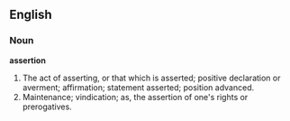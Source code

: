 ==English==

===Noun===

'''assertion'''

#The act of asserting, or that which is asserted; positive declaration or averment; affirmation; statement asserted; position advanced.
#Maintenance; vindication; as, the assertion of one's rights or prerogatives.